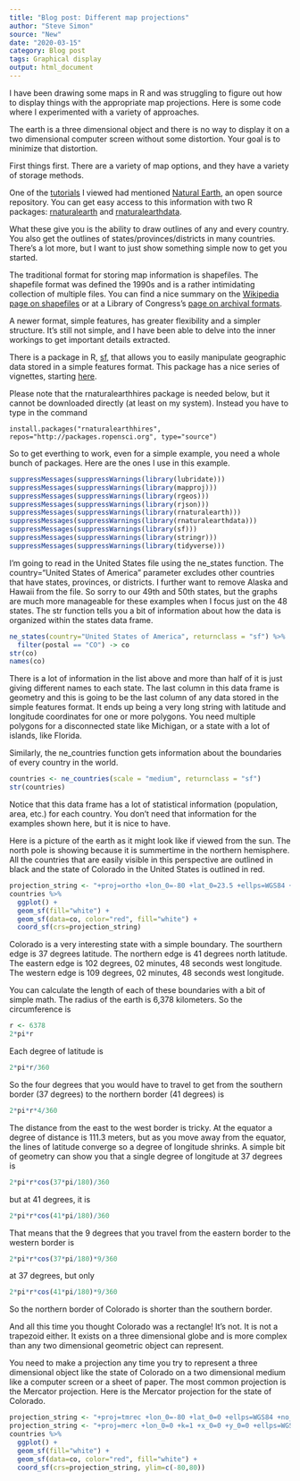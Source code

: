```yaml
---
title: "Blog post: Different map projections"
author: "Steve Simon"
source: "New"
date: "2020-03-15"
category: Blog post
tags: Graphical display
output: html_document
---
```


I have been drawing some maps in R and was struggling to figure out how to display things with the appropriate map projections. Here is some code where I experimented with a variety of approaches.

<!---More--->

The earth is a three dimensional object and there is no way to display it on a two dimensional computer screen without some distortion. Your goal is to minimize that distortion.

First things first. There are a variety of map options, and they have a variety of storage methods.

One of the [tutorials](https://www.r-spatial.org/r/2018/10/25/ggplot2-sf.html) I viewed had mentioned [Natural Earth](http://www.naturalearthdata.com/), an open source repository. You can get easy access to this information with two R packages: [rnaturalearth](https://cran.r-project.org/package=rnaturalearth) and [rnaturalearthdata](https://cran.r-project.org/package=rnaturalearthdata).

What these give you is the ability to draw outlines of any and every country. You also get the outlines of states/provinces/districts in many countries. There's a lot more, but I want to just show something simple now to get you started.

The traditional format for storing map information is shapefiles. The shapefile format was defined the 1990s and is a rather intimidating collection of multiple files. You can find a nice summary on the [Wikipedia page on shapefiles](https://en.wikipedia.org/wiki/Shapefile) or at a Library of Congress's [page on archival formats](https://www.loc.gov/preservation/digital/formats/fdd/fdd000280.shtml).

A newer format, simple features, has greater flexibility and a simpler structure. It's still not simple, and I have been able to delve into the inner workings to get important details extracted.

There is a package in R, [sf](https://cran.r-project.org/package=sf), that allows you to easily manipulate geographic data stored in a simple features format. This package has a nice series of vignettes, starting [here](https://r-spatial.github.io/sf/articles/sf1.html).

Please note that the rnaturalearthhires package is needed below, but it cannot be downloaded directly (at least on my system). Instead you have to type in the command

```{}
install.packages("rnaturalearthhires", repos="http://packages.ropensci.org", type="source")
```

So to get everthing to work, even for a simple example, you need a whole bunch of packages. Here are the ones I use in this example.

```r
suppressMessages(suppressWarnings(library(lubridate)))
suppressMessages(suppressWarnings(library(mapproj)))
suppressMessages(suppressWarnings(library(rgeos)))
suppressMessages(suppressWarnings(library(rjson)))
suppressMessages(suppressWarnings(library(rnaturalearth)))
suppressMessages(suppressWarnings(library(rnaturalearthdata)))
suppressMessages(suppressWarnings(library(sf)))
suppressMessages(suppressWarnings(library(stringr)))
suppressMessages(suppressWarnings(library(tidyverse)))
```

I'm going to read in the United States file using the ne_states function. The country="United States of America" parameter excludes other countries that have states, provinces, or districts. I further want to remove Alaska and Hawaii from the file. So sorry to our 49th and 50th states, but the graphs are much more manageable for these examples when I focus just on the 48 states. The str function tells you a bit of information about how the data is organized within the states data frame.

```r
ne_states(country="United States of America", returnclass = "sf") %>%
  filter(postal == "CO") -> co
str(co)
names(co)
```

There is a lot of information in the list above and more than half of it is just giving different names to each state. The last column in this data frame is geometry and this is going to be the last column of any data stored in the simple features format. It ends up being a very long string with latitude and longitude coordinates for one or more polygons. You need multiple polygons for a disconnected state like Michigan, or a state with a lot of islands, like Florida.

Similarly, the ne_countries function gets information about the boundaries of every country in the world.

```r
countries <- ne_countries(scale = "medium", returnclass = "sf")
str(countries)
```

Notice that this data frame has a lot of statistical information (population, area, etc.) for each country. You don't need that information for the examples shown here, but it is nice to have.

Here is a picture of the earth as it might look like if viewed from the sun. The north pole is showing because it is summertime in the northern hemisphere. All the countries that are easily visible in this perspective are outlined in black and the state of Colorado in the United States is outlined in red.

```r
projection_string <- "+proj=ortho +lon_0=-80 +lat_0=23.5 +ellps=WGS84 +no_defs"
countries %>%
  ggplot() + 
  geom_sf(fill="white") + 
  geom_sf(data=co, color="red", fill="white") +
  coord_sf(crs=projection_string)
```

Colorado is a very interesting state with a simple boundary. The sourthern edge is 37 degrees latitude. The northern edge is 41 degrees north latitude. The eastern edge is 102 degrees, 02 minutes, 48 seconds west longitude. The western edge is 109 degrees, 02 minutes, 48 seconds west longitude.

You can calculate the length of each of these boundaries with a bit of simple math. The radius of the earth is 6,378 kilometers. So the circumference is

```r
r <- 6378
2*pi*r
```

Each degree of latitude is

```r
2*pi*r/360
```

So the four degrees that you would have to travel to get from the southern border (37 degrees) to the northern border (41 degrees) is 

```r
2*pi*r*4/360
```

The distance from the east to the west border is tricky. At the equator a degree of distance is 111.3 meters, but as you move away from the equator, the lines of latitude converge so a degree of longitude shrinks. A simple bit of geometry can show you that a single degree of longitude at 37 degrees is

```r
2*pi*r*cos(37*pi/180)/360
```

but at 41 degrees, it is

```r
2*pi*r*cos(41*pi/180)/360
```

That means that the 9 degrees that you travel from the eastern border to the western border is

```r
2*pi*r*cos(37*pi/180)*9/360
```

at 37 degrees, but only

```r
2*pi*r*cos(41*pi/180)*9/360
```

So the northern border of Colorado is shorter than the southern border.

And all this time you thought Colorado was a rectangle! It's not. It is not a trapezoid either. It exists on a three dimensional globe and is more complex than any two dimensional geometric object can represent.

You need to make a projection any time you try to represent a three dimensional object like the state of Colorado on a two dimensional medium like a computer screen or a sheet of paper. The most common projection is the Mercator projection. Here is the Mercator projection for the state of Colorado.

```r
projection_string <- "+proj=tmrec +lon_0=-80 +lat_0=0 +ellps=WGS84 +no_defs"
projection_string <- "+proj=merc +lon_0=0 +k=1 +x_0=0 +y_0=0 +ellps=WGS84 +datum=WGS84 +units=m +no_defs"
countries %>%
  ggplot() + 
  geom_sf(fill="white") + 
  geom_sf(data=co, color="red", fill="white") +
  coord_sf(crs=projection_string, ylim=c(-80,80))
```





